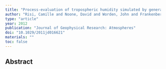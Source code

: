 ```yaml
---
title: "Process-evaluation of tropospheric humidity simulated by general circulation models using water vapor isotopologues: 1. Comparison between models and observations"
author: "Risi, Camille and Noone, David and Worden, John and Frankenberg, Christian and Stiller, Gabriele and Kiefer, Michael and Funke, Bernd and Walker, Kaley and Bernath, Peter and Schneider, Matthias and others"
type: "article"
year: 2012
publication: "Journal of Geophysical Research: Atmospheres"
doi: "10.1029/2011jd016621"
materials: ""
toc: false
---
```


## Abstract

